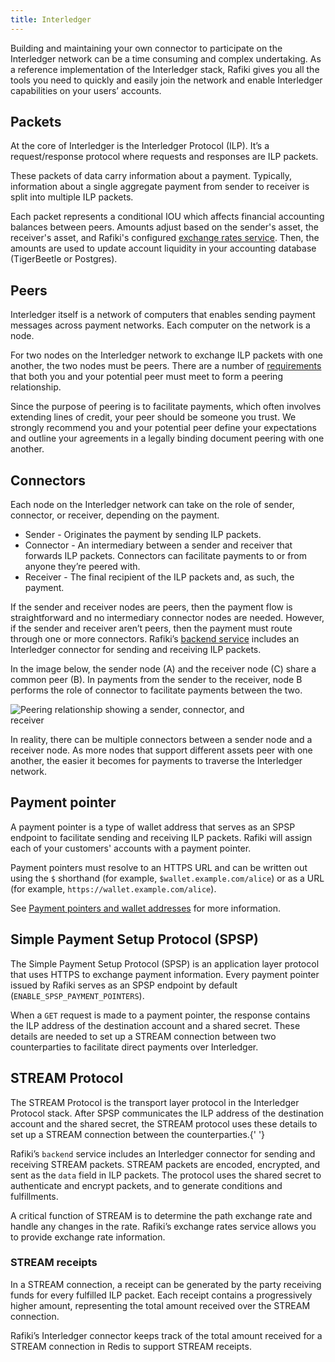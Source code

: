 ```yaml
---
title: Interledger
---
```



Building and maintaining your own connector to participate on the Interledger network can be a time consuming and complex undertaking. As a reference implementation of the Interledger stack, Rafiki gives you all the tools you need to quickly and easily join the network and enable Interledger capabilities on your users’ accounts.

## Packets

At the core of Interledger is the Interledger Protocol (ILP). It’s a request/response protocol where requests and responses are ILP packets.

These packets of data carry information about a payment. Typically, information about a single aggregate payment from sender to receiver is split into multiple ILP packets.

Each packet represents a conditional IOU which affects financial accounting balances between peers. Amounts adjust based on the sender's asset, the receiver's asset, and Rafiki's configured [exchange rates service](/integration/requirements/exchange-rates). Then, the amounts are used to update account liquidity in your accounting database (TigerBeetle or Postgres).

## Peers

Interledger itself is a network of computers that enables sending payment messages across payment networks. Each computer on the network is a node.

For two nodes on the Interledger network to exchange ILP packets with one another, the two nodes must be peers. There are a number of [requirements](/integration/requirements/peers#perform-prerequisites) that both you and your potential peer must meet to form a peering relationship.

Since the purpose of peering is to facilitate payments, which often involves extending lines of credit, your peer should be someone you trust. We strongly recommend you and your potential peer define your expectations and outline your agreements in a legally binding document peering with one another.

## Connectors

Each node on the Interledger network can take on the role of sender, connector, or receiver, depending on the payment.

- Sender - Originates the payment by sending ILP packets.
- Connector - An intermediary between a sender and receiver that forwards ILP packets. Connectors can facilitate payments to or from anyone they’re peered with.
- Receiver - The final recipient of the ILP packets and, as such, the payment.

If the sender and receiver nodes are peers, then the payment flow is straightforward and no intermediary connector nodes are needed. However, if the sender and receiver aren’t peers, then the payment must route through one or more connectors. Rafiki’s [backend service](/integration/deployment/services/backend-service#interledger-connector) includes an Interledger connector for sending and receiving ILP packets.

In the image below, the sender node (A) and the receiver node (C) share a common peer (B). In payments from the sender to the receiver, node B performs the role of connector to facilitate payments between the two.

<img
  src='/img/concepts-interledger.png'
  alt='Peering relationship showing a sender, connector, and receiver'
  style='max-width:400px'
/>

In reality, there can be multiple connectors between a sender node and a receiver node. As more nodes that support different assets peer with one another, the easier it becomes for payments to traverse the Interledger network.

## Payment pointer

A payment pointer is a type of wallet address that serves as an SPSP endpoint to facilitate sending and receiving ILP packets. Rafiki will assign each of your customers' accounts with a payment pointer.

Payment pointers must resolve to an HTTPS URL and can be written out using the `$` shorthand (for example, `$wallet.example.com/alice`) or as a URL (for example, `https://wallet.example.com/alice`).

See [Payment pointers and wallet addresses](/overview/concepts/payment-pointers) for more information.

## Simple Payment Setup Protocol (SPSP)

The <LinkOut href='https://interledger.org/developers/rfcs/simple-payment-setup-protocol/'>Simple Payment Setup Protocol (SPSP)</LinkOut> is an application layer protocol that uses HTTPS to exchange payment information.
Every payment pointer issued by Rafiki serves as an SPSP endpoint by default (`ENABLE_SPSP_PAYMENT_POINTERS`).

When a `GET` request is made to a payment pointer, the response contains the ILP address of the destination account and a shared secret. These details are needed to set up a STREAM connection between two counterparties to facilitate direct payments over Interledger.

## STREAM Protocol

The <LinkOut href='https://interledger.org/developers/rfcs/stream-protocol/'>STREAM Protocol</LinkOut> is the transport layer protocol in the Interledger Protocol stack. After SPSP communicates the ILP address of the destination account and the shared secret, the STREAM protocol uses these details to set up a STREAM connection between the
counterparties.{' '}

Rafiki’s `backend` service includes an Interledger connector for sending and receiving STREAM packets. STREAM packets are encoded, encrypted, and sent as the `data` field in ILP packets. The protocol uses the shared secret to authenticate and encrypt packets, and to generate conditions and fulfillments.

A critical function of STREAM is to determine the path exchange rate and handle any changes in the rate. Rafiki’s exchange rates service allows you to provide exchange rate information.

### STREAM receipts

In a STREAM connection, a <LinkOut href="https://interledger.org/developers/rfcs/stream-receipts/">receipt</LinkOut> can be generated by the party receiving funds for every fulfilled ILP packet. Each receipt contains a progressively higher amount, representing the total amount received over the STREAM connection.

Rafiki’s Interledger connector keeps track of the total amount received for a STREAM connection in Redis to support STREAM receipts.
